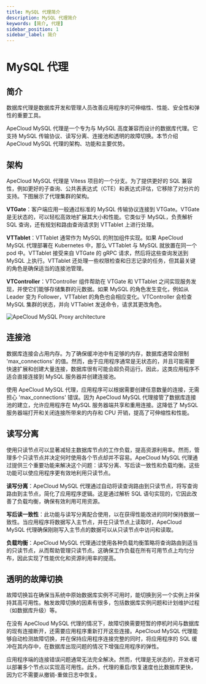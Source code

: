 ```yaml
---
title: MySQL 代理简介
description: MySQL 代理简介
keywords: [简介, 代理]
sidebar_position: 1
sidebar_label: 简介
---
```


# MySQL 代理

## 简介

数据库代理是数据库开发和管理人员改善应用程序的可伸缩性、性能、安全性和弹性的重要工具。

ApeCloud MySQL 代理是一个专为与 MySQL 高度兼容而设计的数据库代理。它支持 MySQL 传输协议、读写分离、连接池和透明的故障切换。本节介绍 ApeCloud MySQL 代理的架构、功能和主要优势。

## 架构

ApeCloud MySQL 代理是 Vitess 项目的一个分支。为了提供更好的 SQL 兼容性，例如更好的子查询、公共表表达式（CTE）和表达式评估，它移除了对分片的支持。下图展示了代理集群的架构。

**VTGate**：客户端应用一般通过标准的 MySQL 传输协议连接到 VTGate。VTGate 是无状态的，可以轻松高效地扩展其大小和性能。它类似于 MySQL，负责解析 SQL 查询，还有规划和路由查询请求到 VTTablet 上进行处理。

**VTTablet**：VTTablet 通常作为 MySQL 的附加组件实现。如果 ApeCloud MySQL 代理部署在 Kubernetes 中，那么 VTTablet 与 MySQL 就放置在同一个 pod 中。VTTablet 接受来自 VTGate 的 gRPC 请求，然后将这些查询发送到 MySQL 上执行。VTTablet 还处理一些权限检查和日志记录的任务，但其最关键的角色是确保适当的连接池管理。

**VTController**：VTController 组件帮助在 VTGate 和 VTTablet 之间实现服务发现，并使它们能够存储集群的元数据。如果 MySQL 的角色发生变化，例如从 Leader 变为 Follower，VTTablet 的角色也会相应变化。VTController 会检查 MySQL 集群的状态，并向 VTTablet 发送命令，请求其更改角色。

![ApeCloud MySQL Proxy architecture](/img/docs/zh/proxy-architecture.png)

## 连接池

数据库连接会占用内存。为了确保缓冲池中有足够的内存，数据库通常会限制 'max_connections' 的值。然而，由于应用程序通常是无状态的，并且可能需要快速扩展和创建大量连接，数据库很有可能会超负荷运行。因此，这类应用程序不适合直接连接到 MySQL 服务器并创建连接池。

使用 ApeCloud MySQL 代理，应用程序可以根据需要创建任意数量的连接，无需担心 'max_connections' 错误。因为 ApeCloud MySQL 代理接管了数据库连接池的建立，允许应用程序在 MySQL 服务器端共享和重用连接。这降低了 MySQL 服务器端打开和关闭连接所带来的内存和 CPU 开销，提高了可伸缩性和性能。

## 读写分离

使用只读节点可以显著减轻主数据库节点的工作负载，提高资源利用率。然而，管理多个只读节点并决定何时使用各个节点却并不容易。ApeCloud MySQL 代理通过提供三个重要功能来解决这个问题：读写分离、写后读一致性和负载均衡。这些功能可以使应用程序更有效地利用只读节点。

**读写分离**：ApeCloud MySQL 代理通过自动将读查询路由到只读节点，将写查询路由到主节点，简化了应用程序逻辑。这是通过解析 SQL 语句实现的，它因此改善了负载均衡，确保有效利用可用资源。

**写后读一致性**：此功能与读写分离配合使用，以在获得性能改进的同时保持数据一致性。当应用程序将数据写入主节点，并在只读节点上读取时，ApeCloud MySQL 代理确保刚刚写入主节点的数据可以从只读节点中访问和读取。

**负载均衡**：ApeCloud MySQL 代理通过使用各种负载均衡策略将查询路由到适当的只读节点，从而帮助管理只读节点。这确保工作负载在所有可用节点上均匀分布，因此实现了性能优化和资源利用率的提高。

## 透明的故障切换

故障切换旨在确保当系统中原始数据库实例不可用时，能切换到另一个实例上并保持其高可用性。触发故障切换的因素有很多，包括数据库实例问题和计划维护过程（如数据库升级）等。

在没有 ApeCloud MySQL 代理的情况下，故障切换需要短暂的停机时间与数据库的现有连接断开，还需要应用程序重新打开这些连接。ApeCloud MySQL 代理能够自动检测故障切换，并在保持应用程序连接完整的同时，将应用程序的 SQL 缓冲在其内存中，在数据库出现问题的情况下增强应用程序的弹性。

应用程序端的连接错误问题通常无法完全解决。然而，代理是无状态的，开发者可以部署多个节点以实现高可用性。此外，代理的重启/恢复速度也比数据库更快，因为它不需要从撤销-重做日志中恢复。
